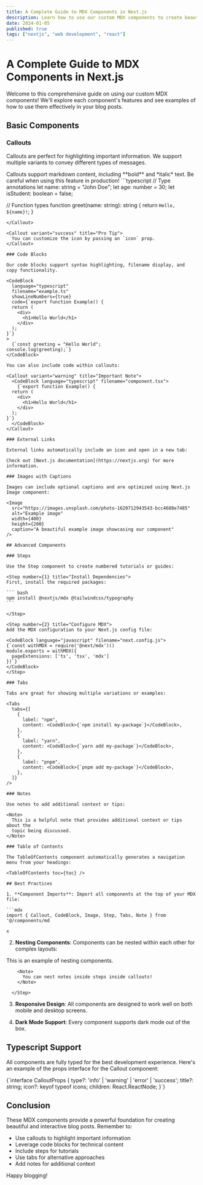 ```yaml
---
title: A Complete Guide to MDX Components in Next.js
description: Learn how to use our custom MDX components to create beautiful and interactive blog posts
date: 2024-01-05
published: true
tags: ["nextjs", "web development", "react"]
---
```


# A Complete Guide to MDX Components in Next.js

Welcome to this comprehensive guide on using our custom MDX components! We'll explore each component's features and see examples of how to use them effectively in your blog posts.

## Basic Components

### Callouts

Callouts are perfect for highlighting important information. We support multiple variants to convey different types of messages.

<Callout variant="info" title="Did you know?">
  Callouts support markdown content, including **bold** and *italic* text.
</Callout>

<Callout variant="warning" title="Important Note">
  Be careful when using this feature in production!
</Callout>

<Callout variant="error" title="Common Mistake">
  ```typescript
// Type annotations
let name: string = "John Doe";
let age: number = 30;
let isStudent: boolean = false;

// Function types
function greet(name: string): string {
return `Hello, ${name}!`;
}

````
</Callout>

<Callout variant="success" title="Pro Tip">
  You can customize the icon by passing an `icon` prop.
</Callout>

### Code Blocks

Our code blocks support syntax highlighting, filename display, and copy functionality.

<CodeBlock
  language="typescript"
  filename="example.ts"
  showLineNumbers={true}
  code={`export function Example() {
  return (
    <div>
      <h1>Hello World</h1>
    </div>
  );
}`}
>
  {`const greeting = "Hello World";
console.log(greeting);`}
</CodeBlock>

You can also include code within callouts:

<Callout variant="warning" title="Important Note">
  <CodeBlock language="typescript" filename="component.tsx">
    {`export function Example() {
  return (
    <div>
      <h1>Hello World</h1>
    </div>
  );
}`}
  </CodeBlock>
</Callout>

### External Links

External links automatically include an icon and open in a new tab:

Check out [Next.js documentation](https://nextjs.org) for more information.

### Images with Captions

Images can include optional captions and are optimized using Next.js Image component:

<Image
  src="https://images.unsplash.com/photo-1620712943543-bcc4688e7485"
  alt="Example image"
  width={400}
  height={200}
  caption="A beautiful example image showcasing our component"
/>

## Advanced Components

### Steps

Use the Step component to create numbered tutorials or guides:

<Step number={1} title="Install Dependencies">
First, install the required packages:

``` bash
npm install @nextjs/mdx @tailwindcss/typography
```

</Step>

<Step number={2} title="Configure MDX">
Add the MDX configuration to your Next.js config file:

<CodeBlock language="javascript" filename="next.config.js">
{`const withMDX = require('@next/mdx')()
module.exports = withMDX({
  pageExtensions: ['ts', 'tsx', 'mdx']
})`}
</CodeBlock>
</Step>

### Tabs

Tabs are great for showing multiple variations or examples:

<Tabs
  tabs={[
    {
      label: "npm",
      content: <CodeBlock>{`npm install my-package`}</CodeBlock>,
    },
    {
      label: "yarn",
      content: <CodeBlock>{`yarn add my-package`}</CodeBlock>,
    },
    {
      label: "pnpm",
      content: <CodeBlock>{`pnpm add my-package`}</CodeBlock>,
    },
  ]}
/>

### Notes

Use notes to add additional context or tips:

<Note>
  This is a helpful note that provides additional context or tips about the
  topic being discussed.
</Note>

### Table of Contents

The TableOfContents component automatically generates a navigation menu from your headings:

<TableOfContents toc={toc} />

## Best Practices

1. **Component Imports**: Import all components at the top of your MDX file:

```mdx
import { Callout, CodeBlock, Image, Step, Tabs, Note } from '@/components/md

x
````

2.  **Nesting Components**: Components can be nested within each other for complex layouts:

   <Callout type="info" title="Nested Components">
  <Step number={1} title="Example Step">
    This is an example of nesting components.

        <Note>
          You can nest notes inside steps inside callouts!
        </Note>

      </Step>

</Callout>

3.  **Responsive Design**: All components are designed to work well on both mobile and desktop screens.

4.  **Dark Mode Support**: Every component supports dark mode out of the box.

## Typescript Support

All components are fully typed for the best development experience. Here's an example of the props interface for the Callout component:

<CodeBlock filename="types.ts" language="typescript">
  {`interface CalloutProps {
  type?: 'info' | 'warning' | 'error' | 'success';
  title?: string;
  icon?: keyof typeof icons;
  children: React.ReactNode;
}`}
</CodeBlock>

## Conclusion

These MDX components provide a powerful foundation for creating beautiful and interactive blog posts. Remember to:

- Use callouts to highlight important information
- Leverage code blocks for technical content
- Include steps for tutorials
- Use tabs for alternative approaches
- Add notes for additional context

Happy blogging!
